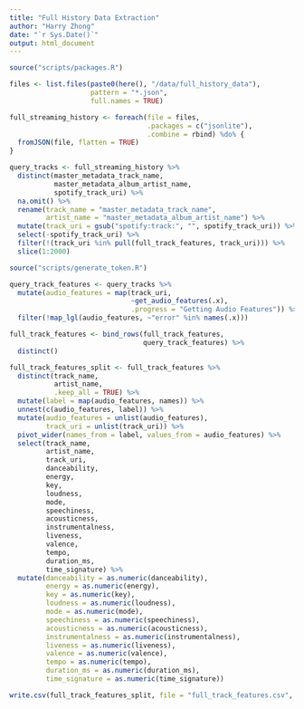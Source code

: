 ```yaml
---
title: "Full History Data Extraction"
author: "Harry Zhong"
date: "`r Sys.Date()`"
output: html_document
---
```


```r
source("scripts/packages.R")
```

```r
files <- list.files(paste0(here(), "/data/full_history_data"), 
                    pattern = "*.json", 
                    full.names = TRUE)

full_streaming_history <- foreach(file = files, 
                                  .packages = c("jsonlite"),
                                  .combine = rbind) %do% {
  fromJSON(file, flatten = TRUE)
}
```

```r
query_tracks <- full_streaming_history %>%
  distinct(master_metadata_track_name, 
           master_metadata_album_artist_name,
           spotify_track_uri) %>%
  na.omit() %>%
  rename(track_name = "master_metadata_track_name",
         artist_name = "master_metadata_album_artist_name") %>%
  mutate(track_uri = gsub("spotify:track:", "", spotify_track_uri)) %>%
  select(-spotify_track_uri) %>% 
  filter(!(track_uri %in% pull(full_track_features, track_uri))) %>%
  slice(1:2000)

source("scripts/generate_token.R")

query_track_features <- query_tracks %>%
  mutate(audio_features = map(track_uri,
                              ~get_audio_features(.x),
                              .progress = "Getting Audio Features")) %>%
  filter(!map_lgl(audio_features, ~"error" %in% names(.x)))

full_track_features <- bind_rows(full_track_features,
                                 query_track_features) %>%
  distinct()
```

```r
full_track_features_split <- full_track_features %>%
  distinct(track_name, 
           artist_name, 
           .keep_all = TRUE) %>%
  mutate(label = map(audio_features, names)) %>%
  unnest(c(audio_features, label)) %>%
  mutate(audio_features = unlist(audio_features),
         track_uri = unlist(track_uri)) %>%
  pivot_wider(names_from = label, values_from = audio_features) %>%
  select(track_name,
         artist_name,
         track_uri,
         danceability,
         energy,
         key,
         loudness,
         mode,
         speechiness,
         acousticness,
         instrumentalness,
         liveness,
         valence,
         tempo,
         duration_ms,
         time_signature) %>%
  mutate(danceability = as.numeric(danceability),
         energy = as.numeric(energy),
         key = as.numeric(key),
         loudness = as.numeric(loudness),
         mode = as.numeric(mode),
         speechiness = as.numeric(speechiness),
         acousticness = as.numeric(acousticness),
         instrumentalness = as.numeric(instrumentalness),
         liveness = as.numeric(liveness),
         valence = as.numeric(valence),
         tempo = as.numeric(tempo),
         duration_ms = as.numeric(duration_ms),
         time_signature = as.numeric(time_signature))

write.csv(full_track_features_split, file = "full_track_features.csv", row.names = FALSE)
```

